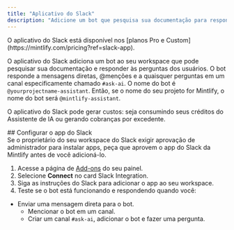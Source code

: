 ```yaml
---
title: "Aplicativo do Slack"
description: "Adicione um bot que pesquisa sua documentação para responder a perguntas no seu workspace do Slack"
---
```


<Info>
  O aplicativo do Slack está disponível nos [planos Pro e Custom](https://mintlify.com/pricing?ref=slack-app).
</Info>

O aplicativo do Slack adiciona um bot ao seu workspace que pode pesquisar sua documentação e responder às perguntas dos usuários. O bot responde a mensagens diretas, @menções e a quaisquer perguntas em um canal especificamente chamado `#ask-ai`. O nome do bot é `@yourprojectname-assistant`. Então, se o nome do seu projeto for Mintlify, o nome do bot será `@mintlify-assistant`.

O aplicativo do Slack pode gerar custos: seja consumindo seus créditos do Assistente de IA ou gerando cobranças por excedente.

<div id="set-up-the-slack-app">
  ## Configurar o app do Slack
</div>

<Note>
  Se o proprietário do seu workspace do Slack exigir aprovação de administrador para instalar apps, peça que aprovem o app do Slack da Mintlify antes de você adicioná-lo.
</Note>

1. Acesse a página de [Add-ons](https://dashboard.mintlify.com/products/addons) do seu painel.
2. Selecione **Connect** no card Slack Integration.
3. Siga as instruções do Slack para adicionar o app ao seu workspace.
4. Teste se o bot está funcionando e respondendo quando você:

- Enviar uma mensagem direta para o bot.
  - Mencionar o bot em um canal.
  - Criar um canal `#ask-ai`, adicionar o bot e fazer uma pergunta.